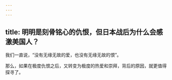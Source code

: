 ```yaml
---
---
---
```

title: 明明是刻骨铭心的仇恨，但日本战后为什么会感激美国人？
---




我们一直说，“没有无缘无故的爱，也没有无缘无故的恨”。

那么，如果在极度仇恨之后，又转变为极度的热爱和崇拜，背后的原因，就更值得探寻了。